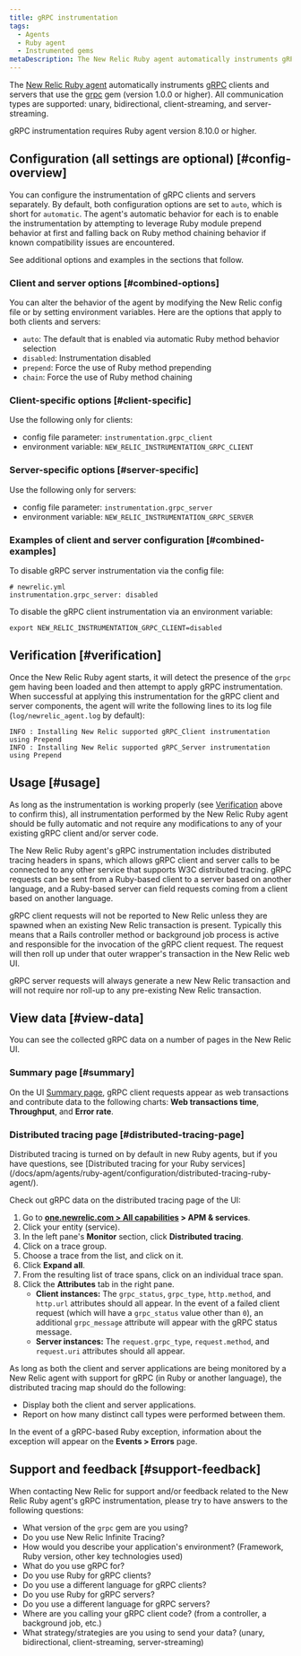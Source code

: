 ```yaml
---
title: gRPC instrumentation
tags:
  - Agents
  - Ruby agent
  - Instrumented gems
metaDescription: The New Relic Ruby agent automatically instruments gRPC clients and servers.
---
```


The [New Relic Ruby agent](/docs/agents/ruby-agent/getting-started/new-relic-ruby) automatically instruments [gRPC](https://grpc.io/) clients and servers that use the [grpc](https://rubygems.org/gems/grpc) gem (version 1.0.0 or higher). All communication types are supported: unary, bidirectional, client-streaming, and server-streaming.

<Callout variant="important">
  gRPC instrumentation requires Ruby agent version 8.10.0 or higher.
</Callout>


## Configuration (all settings are optional) [#config-overview]

You can configure the instrumentation of gRPC clients and servers separately. By default, both configuration options are set to `auto`, which is short for `automatic`. The agent's automatic behavior for each is to enable the instrumentation by attempting to leverage Ruby module prepend behavior at first and falling back on Ruby method chaining behavior if known compatibility issues are encountered.

See additional options and examples in the sections that follow.

### Client and server options [#combined-options]

You can alter the behavior of the agent by modifying the New Relic config file or by setting environment variables. Here are the options that apply to both clients and servers:

* `auto`: The default that is enabled via automatic Ruby method behavior selection
* `disabled`: Instrumentation disabled
* `prepend`: Force the use of Ruby method prepending
* `chain`: Force the use of Ruby method chaining

### Client-specific options [#client-specific]

Use the following only for clients:

* config file parameter: `instrumentation.grpc_client`
* environment variable: `NEW_RELIC_INSTRUMENTATION_GRPC_CLIENT`

### Server-specific options [#server-specific]

Use the following only for servers:

* config file parameter: `instrumentation.grpc_server`
* environment variable: `NEW_RELIC_INSTRUMENTATION_GRPC_SERVER`

### Examples of client and server configuration [#combined-examples]

To disable gRPC server instrumentation via the config file:

```
# newrelic.yml
instrumentation.grpc_server: disabled
```

To disable the gRPC client instrumentation via an environment variable:

```
export NEW_RELIC_INSTRUMENTATION_GRPC_CLIENT=disabled
```

## Verification [#verification]

Once the New Relic Ruby agent starts, it will detect the presence of the `grpc` gem having been loaded and then attempt to apply gRPC instrumentation. When successful at applying this instrumentation for the gRPC client and server components, the agent will write the following lines to its log file (`log/newrelic_agent.log` by default):

```
INFO : Installing New Relic supported gRPC_Client instrumentation using Prepend
INFO : Installing New Relic supported gRPC_Server instrumentation using Prepend
```

## Usage [#usage]

As long as the instrumentation is working properly (see [Verification](#verification) above to confirm this), all instrumentation performed by the New Relic Ruby agent should be fully automatic and not require any modifications to any of your existing gRPC client and/or server code.

The New Relic Ruby agent's gRPC instrumentation includes distributed tracing headers in spans, which allows gRPC client and server calls to be connected to any other service that supports W3C distributed tracing. gRPC requests can be sent from a Ruby-based client to a server based on another language, and a Ruby-based server can field requests coming from a client based on another language.

<Callout variant="important">
  gRPC client requests will not be reported to New Relic unless they are spawned when an existing New Relic transaction is present. Typically this means that a Rails controller method or background job process is active and responsible for the invocation of the gRPC client request. The request will then roll up under that outer wrapper's transaction in the New Relic web UI.

  gRPC server requests will always generate a new New Relic transaction and will not require nor roll-up to any pre-existing New Relic transaction.
</Callout>


## View data [#view-data]

You can see the collected gRPC data on a number of pages in the New Relic UI.

### Summary page [#summary]

On the UI [Summary page](/docs/apm/applications-menu/monitoring/apm-overview-page), gRPC client requests appear as web transactions and contribute data to the following charts: **Web transactions time**, **Throughput**, and **Error rate**.

### Distributed tracing page [#distributed-tracing-page]

<Callout variant="tip">
Distributed tracing is turned on by default in new Ruby agents, but if you have questions, see [Distributed tracing for your Ruby services](/docs/apm/agents/ruby-agent/configuration/distributed-tracing-ruby-agent/).
</Callout>

Check out gRPC data on the distributed tracing page of the UI:

1. Go to **[one.newrelic.com > All capabilities](https://one.newrelic.com/all-capabilities) > APM & services**.
2. Click your entity (service).
3. In the left pane's **Monitor** section, click **Distributed tracing**.
4. Click on a trace group.
5. Choose a trace from the list, and click on it.
6. Click **Expand all**.
7. From the resulting list of trace spans, click on an individual trace span.
8. Click the **Attributes** tab in the right pane.
    * **Client instances:** The `grpc_status`, `grpc_type`, `http.method`, and `http.url` attributes should all appear. In the event of a failed client request (which will have a `grpc_status` value other than `0`), an additional `grpc_message` attribute will appear with the gRPC status message.
    * **Server instances:** The `request.grpc_type`, `request.method`, and `request.uri` attributes should all appear.

As long as both the client and server applications are being monitored by a New Relic agent with support for gRPC (in Ruby or another language), the distributed tracing map should do the following:

  * Display both the client and server applications.
  * Report on how many distinct call types were performed between them.

In the event of a gRPC-based Ruby exception, information about the exception will appear on the **Events > Errors** page.

## Support and feedback [#support-feedback]

When contacting New Relic for support and/or feedback related to the New Relic Ruby agent's gRPC instrumentation, please try to have answers to the following questions:

* What version of the `grpc` gem are you using?
* Do you use New Relic Infinite Tracing?
* How would you describe your application's environment? (Framework, Ruby version, other key technologies used)
* What do you use gRPC for?
* Do you use Ruby for gRPC clients?
* Do you use a different language for gRPC clients?
* Do you use Ruby for gRPC servers?
* Do you use a different language for gRPC servers?
* Where are you calling your gRPC client code? (from a controller, a background job, etc.)
* What strategy/strategies are you using to send your data? (unary, bidirectional, client-streaming, server-streaming)
